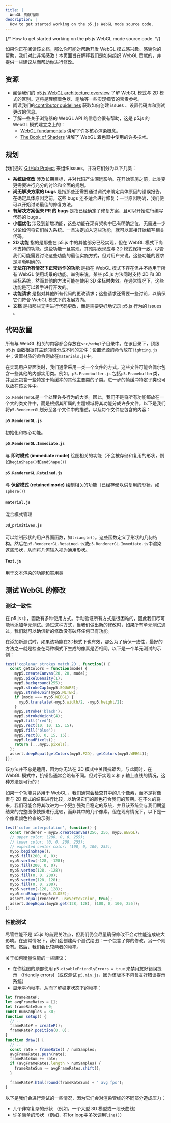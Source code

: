 ```yaml
---
title: |
  WebGL 贡献指南
description: |
  How to get started working on the p5.js WebGL mode source code.
---
```

{/* How to get started working on the p5.js WebGL mode source code. */}



如果你正在阅读该文档，那么你可能对帮助开发 WebGL 模式感兴趣。感谢你的帮助，我们对此非常感激！本页面旨在解释我们是如何组织 WebGL 贡献的，并提供一些建议从而帮助你进行修改。

## 资源

* 阅读我们的 [p5.js WebGL architecture overview](../webgl_mode_architecture/) 了解 WebGL 模式与 2D 模式的区别。这将是理解着色器、笔触等一些实现细节的宝贵参考。
* 阅读我们的[contributor guidelines](https://p5js.org/contributor-docs/#/./contributor_guidelines) 获取如何创建 issues 、设置代码库和测试更改的信息。
* 了解一些关于浏览器的 WebGL API 的信息会很有帮助，这是 p5.js 的 WebGL 模式建立之上的：
  * [WebGL fundamentals](https://webglfundamentals.org/) 讲解了许多核心渲染概念。
  * [The Book of Shaders](https://thebookofshaders.com/) 讲解了 WebGL 着色器中使用的许多技术。

## 规划

我们通过 [GitHub Project](https://github.com/orgs/processing/projects/5) 来组织issues，并将它们分为以下几类：

* **系统级修改** 涉及长期目标，并对代码产生深远影响。在开始实施之前，此类变更需要进行充分的讨论和全面的规划。
* **尚无解决方案的 bugs** 是指那些还需要通过调试来确定具体原因的错误报告。在确定具体原因之前，这些 bugs 还不适合进行修复；一旦原因明确，我们便可以开始讨论最佳的修复方法。
* **有解决方案但未 PR 的 bugs** 是指已经确定了修复方案，且可以开始进行编写代码的 bugs 。
* **小幅优化** 涉及到新增功能，这些功能在现有架构中已有明确定位，无需进一步讨论如何将它们融入系统。一旦决定加入这些功能，就可以直接开始编写相关代码。
* **2D 功能** 指的是那些在 p5.js 中的其他部分已经实现，但在 WebGL 模式下尚不支持的功能。这些功能一旦实现，其预期表现应与 2D 模式保持一致。尽管我们可能需要讨论这些功能的最佳实施方式，但对用户来说，这些功能的要求是清晰明确的。
* **无法在所有情况下正常运作的功能** 是指在 WebGL 模式下存在但并不适用于所有 WebGL 使用场景的功能。举例来说，某些 p5.js 方法同时支持 2D 和 3D 坐标系统，然而其他的方法可能在使用 3D 坐标时失效。在通常情况下，这些功能是可以着手进行开发的。
* **功能请求** 是指对其他所有代码的更改请求；这些请求还需要一些讨论，以确保它们符合 WebGL 模式下的发展方向。
* **文档** 是指那些无需进行代码更改，而是需要更好地记录 p5.js 行为的 issues 。

## 代码放置

所有与 WebGL 相关的内容都会存放在`src/webgl`子目录中。在该目录下，顶级 p5.js 函数根据其主题领域分成不同的文件：设置光源的命令放在`lighting.js`中；设置材质的命令则放在`materials.js`中。

在实现用户界面类时，我们通常采用一类一个文件的方式。这些文件可能会偶尔包含一些其他的内部实用类。例如，`p5.Framebuffer.js` 包括`p5.Framebuffer`类，并且还包含一些特定于帧缓冲的其他主要类的子类。进一步的帧缓冲特定子类也可以放在该文件中。

`p5.RendererGL`是一个处理许多行为的大类。因此，我们不是将所有功能都放在一个大的类文件中，而是根据其所属的主题领域将其功能分成许多文件。以下是我们将`p5.RendererGL`划分至各个文件中的描述，以及每个文件应包含的内容：

#### `p5.RendererGL.js`

初始化和核心功能。

#### `p5.RendererGL.Immediate.js`

与 **即时模式 (immediate mode)** 绘图相关的功能（不会被存储和复用的形状，例如`beginShape()`和`endShape()`）

#### `p5.RendererGL.Retained.js`

与 **保留模式 (retained mode)** 绘制相关的功能（已经存储以供复用的形状，如`sphere()`）

#### `material.js`

混合模式管理

#### `3d_primitives.js`

可以绘制形状的用户界面函数，如`triangle()`。这些函数定义了形状的几何结构。然后在`p5.RendererGL.Retained.js`或`p5.RendererGL.Immediate.js`中渲染这些形状，从而将几何输入视为通用形状。

#### `Text.js`

用于文本渲染的功能和实用类

## 测试 WebGL 的修改

### 测试一致性

在 p5.js 中，函数有多种使用方式。手动验证所有方式是很困难的，因此我们尽可能地添加单元测试。通过这种方式，当我们做出新的修改时，如果所有单元测试通过，我们就可以确信新的修改没有破坏任何已有功能。

在添加新测试时，如果该功能在2D模式下也有效，那么为了确保一致性，最好的方法之一就是检查在两种模式下生成的像素是否相同。以下是一个单元测试的示例：

```js
test('coplanar strokes match 2D', function() {
  const getColors = function(mode) {
    myp5.createCanvas(20, 20, mode);
    myp5.pixelDensity(1);
    myp5.background(255);
    myp5.strokeCap(myp5.SQUARE);
    myp5.strokeJoin(myp5.MITER);
    if (mode === myp5.WEBGL) {
      myp5.translate(-myp5.width/2, -myp5.height/2);
    }
    myp5.stroke('black');
    myp5.strokeWeight(4);
    myp5.fill('red');
    myp5.rect(10, 10, 15, 15);
    myp5.fill('blue');
    myp5.rect(0, 0, 15, 15);
    myp5.loadPixels();
    return [...myp5.pixels];
  };
  assert.deepEqual(getColors(myp5.P2D), getColors(myp5.WEBGL));
});
```

该方法并不总是适用，因为你无法在 2D 模式中关闭抗锯齿。与此同时，在 WebGL 模式中，抗锯齿通常会略有不同。但对于实现 x 和 y 轴上直线的情况，这种方法是可行的！

如果一个功能只适用于 WebGL ，我们通常会检查其中的几个像素，而不是将像素与 2D 模式的结果进行比较，以确保它们的颜色符合我们的预期。在不久的将来，我们可能会将其改进为一个更加强劲且稳定的系统，并且该系统会与我们期望结果的完整图像快照进行比较，而非其中的几个像素。但在现有情况下，以下是一个像素颜色检查的示例：

```js
test('color interpolation', function() {
  const renderer = myp5.createCanvas(256, 256, myp5.WEBGL);
  // upper color: (200, 0, 0, 255);
  // lower color: (0, 0, 200, 255);
  // expected center color: (100, 0, 100, 255);
  myp5.beginShape();
  myp5.fill(200, 0, 0);
  myp5.vertex(-128, -128);
  myp5.fill(200, 0, 0);
  myp5.vertex(128, -128);
  myp5.fill(0, 0, 200);
  myp5.vertex(128, 128);
  myp5.fill(0, 0, 200);
  myp5.vertex(-128, 128);
  myp5.endShape(myp5.CLOSE);
  assert.equal(renderer._useVertexColor, true);
  assert.deepEqual(myp5.get(128, 128), [100, 0, 100, 255]);
});
```

### 性能测试

尽管性能不是 p5.js 的首要关注点，但我们仍会尽量确保修改不会对性能造成较大影响。在通常情况下，我们会创建两个测试绘图：一个包含了你的修改，另一个则没有。然后，我们会比较两者的帧率。

关于如何衡量性能的一些建议：

* 在你绘图的顶部使用 `p5.disableFriendlyErrors = true` 来禁用友好错误提示 （friendly errors)（或仅测试 `p5.min.js`，因为该版本不包含友好错误提示系统）
* 显示平均帧率，从而了解稳定状态下的帧率：

```js
let frameRateP;
let avgFrameRates = [];
let frameRateSum = 0;
const numSamples = 30;
function setup() {
  // ...
  frameRateP = createP();
  frameRateP.position(0, 0);
}
function draw() {
  // ...
  const rate = frameRate() / numSamples;
  avgFrameRates.push(rate);
  frameRateSum += rate;
  if (avgFrameRates.length > numSamples) {
    frameRateSum -= avgFrameRates.shift();
  }
 
  frameRateP.html(round(frameRateSum) + ' avg fps');
}
```

以下是我们会进行测试的一些情况，因为它们会对渲染管线的不同部分造成压力：

* 几个非常复杂的形状 （例如，一个大型 3D 模型或一段长曲线）
* 许多简单的形状 （例如，在for loop中多次调用`line()`）

